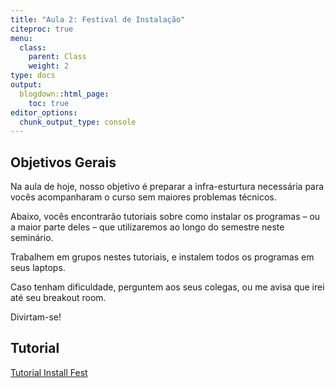 ```yaml
---
title: "Aula 2: Festival de Instalação"
citeproc: true
menu: 
  class:
    parent: Class
    weight: 2
type: docs
output:
  blogdown::html_page:
    toc: true
editor_options: 
  chunk_output_type: console
---
```


## Objetivos Gerais

Na aula de hoje, nosso objetivo é preparar a infra-esturtura necessária para vocês acompanharam o curso sem maiores problemas técnicos. 

Abaixo, vocês encontrarão tutoriais sobre como instalar os programas -- ou a maior parte deles -- que utilizaremos ao longo do semestre neste seminário. 

Trabalhem em grupos nestes tutoriais, e instalem todos os programas em seus laptops. 

Caso tenham dificuldade, perguntem aos seus colegas, ou me avisa que irei até seu breakout room. 

Divirtam-se!


## Tutorial

[Tutorial Install Fest](/Tutoriais/tutorial1_instalacao.html)
